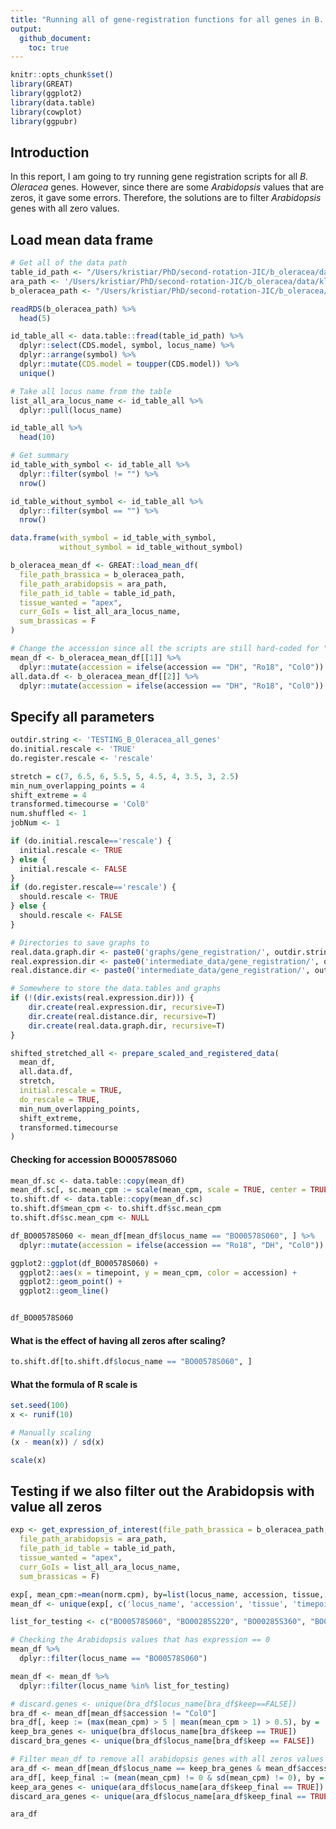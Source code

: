 ```yaml
---
title: "Running all of gene-registration functions for all genes in B. Oleracea"
output: 
  github_document:
    toc: true
---
```


```r
knitr::opts_chunk$set()
library(GREAT)
library(ggplot2)
library(data.table)
library(cowplot)
library(ggpubr)
```

## Introduction

In this report, I am going to try running gene registration scripts for all *B. Oleracea* genes. However, since there are some *Arabidopsis* values that are zeros, it gave some errors. Therefore, the solutions are to filter *Arabidopsis* genes with all zero values.

## Load mean data frame

```r
# Get all of the data path
table_id_path <- "/Users/kristiar/PhD/second-rotation-JIC/b_oleracea/data/ID_TAB.csv"
ara_path <- '/Users/kristiar/PhD/second-rotation-JIC/b_oleracea/data/klepikova.rds'
b_oleracea_path <- "/Users/kristiar/PhD/second-rotation-JIC/b_oleracea/data/dh_with_sample_id.rds"

readRDS(b_oleracea_path) %>% 
  head(5)
```

```r
id_table_all <- data.table::fread(table_id_path) %>% 
  dplyr::select(CDS.model, symbol, locus_name) %>% 
  dplyr::arrange(symbol) %>% 
  dplyr::mutate(CDS.model = toupper(CDS.model)) %>% 
  unique()

# Take all locus name from the table
list_all_ara_locus_name <- id_table_all %>% 
  dplyr::pull(locus_name)
```

```r
id_table_all %>% 
  head(10) 
```


```r
# Get summary 
id_table_with_symbol <- id_table_all %>% 
  dplyr::filter(symbol != "") %>% 
  nrow()

id_table_without_symbol <- id_table_all %>% 
  dplyr::filter(symbol == "") %>% 
  nrow()

data.frame(with_symbol = id_table_with_symbol, 
           without_symbol = id_table_without_symbol)
```

```r
b_oleracea_mean_df <- GREAT::load_mean_df(
  file_path_brassica = b_oleracea_path,
  file_path_arabidopsis = ara_path,
  file_path_id_table = table_id_path,
  tissue_wanted = "apex",
  curr_GoIs = list_all_ara_locus_name,
  sum_brassicas = F
)
```

```r
# Change the accession since all the scripts are still hard-coded for "Ro18"
mean_df <- b_oleracea_mean_df[[1]] %>% 
  dplyr::mutate(accession = ifelse(accession == "DH", "Ro18", "Col0"))
all.data.df <- b_oleracea_mean_df[[2]] %>% 
  dplyr::mutate(accession = ifelse(accession == "DH", "Ro18", "Col0"))
```

## Specify all parameters


```r
outdir.string <- 'TESTING_B_Oleracea_all_genes'
do.initial.rescale <- 'TRUE' 
do.register.rescale <- 'rescale'

stretch = c(7, 6.5, 6, 5.5, 5, 4.5, 4, 3.5, 3, 2.5)
min_num_overlapping_points = 4
shift_extreme = 4
transformed.timecourse = 'Col0'
num.shuffled <- 1 
jobNum <- 1

if (do.initial.rescale=='rescale') {
  initial.rescale <- TRUE
} else {
  initial.rescale <- FALSE
}
if (do.register.rescale=='rescale') {
  should.rescale <- TRUE
} else {
  should.rescale <- FALSE
}
```


```r
# Directories to save graphs to
real.data.graph.dir <- paste0('graphs/gene_registration/', outdir.string, '_real_data/')
real.expression.dir <- paste0('intermediate_data/gene_registration/', outdir.string, '_real_data/gene_expression/job_', jobNum, '/')
real.distance.dir <- paste0('intermediate_data/gene_registration/', outdir.string, '_real_distance/job_', jobNum, '/')

# Somewhere to store the data.tables and graphs
if (!(dir.exists(real.expression.dir))) {
    dir.create(real.expression.dir, recursive=T)
    dir.create(real.distance.dir, recursive=T)
    dir.create(real.data.graph.dir, recursive=T)
}
```

```r
shifted_stretched_all <- prepare_scaled_and_registered_data(
  mean_df, 
  all.data.df,
  stretch, 
  initial.rescale = TRUE, 
  do_rescale = TRUE,
  min_num_overlapping_points,
  shift_extreme, 
  transformed.timecourse
)
```

#### Checking for accession BO00578S060

```r
mean_df.sc <- data.table::copy(mean_df)
mean_df.sc[, sc.mean_cpm := scale(mean_cpm, scale = TRUE, center = TRUE), by = .(locus_name, accession)]
to.shift.df <- data.table::copy(mean_df.sc)
to.shift.df$mean_cpm <- to.shift.df$sc.mean_cpm
to.shift.df$sc.mean_cpm <- NULL

df_BO00578S060 <- mean_df[mean_df$locus_name == "BO00578S060", ] %>% 
  dplyr::mutate(accession = ifelse(accession == "Ro18", "DH", "Col0"))

ggplot2::ggplot(df_BO00578S060) +
  ggplot2::aes(x = timepoint, y = mean_cpm, color = accession) +
  ggplot2::geom_point() +
  ggplot2::geom_line()


df_BO00578S060
```

#### What is the effect of having all zeros after scaling?

```r
to.shift.df[to.shift.df$locus_name == "BO00578S060", ]
```

#### What the formula of R scale is 

```r
set.seed(100)
x <- runif(10)

# Manually scaling
(x - mean(x)) / sd(x)
```

```r
scale(x)
```


## Testing if we also filter out the Arabidopsis with value all zeros

```r
exp <- get_expression_of_interest(file_path_brassica = b_oleracea_path,
  file_path_arabidopsis = ara_path,
  file_path_id_table = table_id_path,
  tissue_wanted = "apex",
  curr_GoIs = list_all_ara_locus_name,
  sum_brassicas = F)

exp[, mean_cpm:=mean(norm.cpm), by=list(locus_name, accession, tissue, timepoint)]
mean_df <- unique(exp[, c('locus_name', 'accession', 'tissue', 'timepoint', 'mean_cpm')])
```

```r
list_for_testing <- c("BO00578S060", "BO00285S220", "BO00285S360", "BO00285S220", "BO00285S290", "BO00285S310")
```

```r
# Checking the Arabidopsis values that has expression == 0
mean_df %>% 
  dplyr::filter(locus_name == "BO00578S060")
```

```r
mean_df <- mean_df %>% 
  dplyr::filter(locus_name %in% list_for_testing)
```


```r
# discard.genes <- unique(bra_df$locus_name[bra_df$keep==FALSE])
bra_df <- mean_df[mean_df$accession != "Col0"]
bra_df[, keep := (max(mean_cpm) > 5 | mean(mean_cpm > 1) > 0.5), by = .(locus_name)]
keep_bra_genes <- unique(bra_df$locus_name[bra_df$keep == TRUE])
discard_bra_genes <- unique(bra_df$locus_name[bra_df$keep == FALSE])

# Filter mean_df to remove all arabidopsis genes with all zeros values
ara_df <- mean_df[mean_df$locus_name == keep_bra_genes & mean_df$accession == "Col0"]
ara_df[, keep_final := (mean(mean_cpm) != 0 & sd(mean_cpm) != 0), by = .(locus_name)]
keep_ara_genes <- unique(ara_df$locus_name[ara_df$keep_final == TRUE])
discard_ara_genes <- unique(ara_df$locus_name[ara_df$keep_final == TRUE])

ara_df
```



